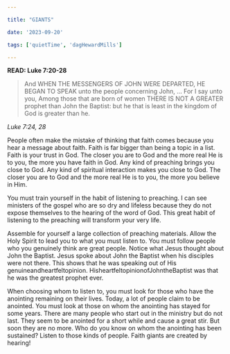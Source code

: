 ```yaml
---

title: "GIANTS"

date: '2023-09-20'

tags: ['quietTime', 'dagHewardMills']

---
```


**READ: Luke 7:20-28**

>And WHEN THE MESSENGERS OF JOHN WERE DEPARTED, HE BEGAN TO SPEAK unto the people concerning John, ... For I say unto you, Among those that are born of women THERE IS NOT A GREATER prophet than John the Baptist: but he that is least in the kingdom of God is greater than he.

*Luke 7:24, 28*

People often make the mistake of thinking that faith comes because you hear a message about faith. Faith is far bigger than being a topic in a list. Faith is your trust in God. The closer you are to God and the more real He is to you, the more you have faith in God. Any kind of preaching brings you close to God. Any kind of spiritual interaction makes you close to God. The closer you are to God and the more real He is to you, the more you believe in Him.

You must train yourself in the habit of listening to preaching. I can see ministers of the gospel who are so dry and lifeless because they do not expose themselves to the hearing of the word of God. This great habit of listening to the preaching will transform your very life.

Assemble for yourself a large collection of preaching materials. Allow the Holy Spirit to lead you to what you must listen to. You must follow people who you genuinely think are great people. Notice what Jesus thought about John the Baptist. Jesus spoke about John the Baptist when his disciples were not there. This shows that he was speaking out of His genuineandheartfeltopinion. HisheartfeltopinionofJohntheBaptist was that he was the greatest prophet ever.

When choosing whom to listen to, you must look for those who have the anointing remaining on their lives. Today, a lot of people claim to be anointed. You must look at those on whom the anointing has stayed for some years. There are many people who start out in the ministry but do not last. They seem to be anointed for a short while and cause a great stir. But soon they are no more. Who do you know on whom the anointing has been sustained? Listen to those kinds of people. Faith giants are created by hearing!
